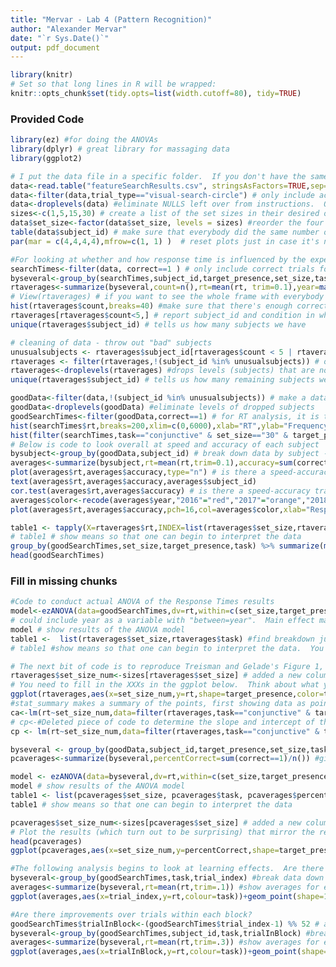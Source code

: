 ```yaml
---
title: "Mervar - Lab 4 (Pattern Recognition)"
author: "Alexander Mervar"
date: "`r Sys.Date()`"
output: pdf_document
---
```


```r
library(knitr)
# Set so that long lines in R will be wrapped:
knitr::opts_chunk$set(tidy.opts=list(width.cutoff=80), tidy=TRUE)
```

### Provided Code
```r
library(ez) #for doing the ANOVAs
library(dplyr) # great library for massaging data
library(ggplot2)

# I put the data file in a specific folder.  If you don't have the same folder structures as me, you'll have to change the directory path to wherever you put the data file
data<-read.table("featureSearchResults.csv", stringsAsFactors=TRUE,sep=',', header = TRUE)
data<-filter(data,trial_type=="visual-search-circle") # only include actual feature search trials, not "trials" in which instructions or debriefings were shown
data<-droplevels(data) #eliminate NULLS left over from instructions.  Only include factor levels that actually exist in data
sizes<-c(1,5,15,30) # create a list of the set sizes in their desired order
data$set_size<-factor(data$set_size, levels = sizes) #reorder the four levels of set_size so that they are increasing order
table(data$subject_id) # make sure that everybody did the same number of trials
par(mar = c(4,4,4,4),mfrow=c(1, 1) )  # reset plots just in case it's necessary from whatever was being plotted before.  Quite wide margins on top, left, and bottom for the axes titles

#For looking at whether and how response time is influenced by the experimental variables
searchTimes<-filter(data, correct==1 ) # only include correct trials for response time analyses.
byseveral<-group_by(searchTimes,subject_id,target_presence,set_size,task) #break data down by subject, target presence, set size AND task
rtaverages<-summarize(byseveral,count=n(),rt=mean(rt, trim=0.1),year=max(year)) #show averages for each subject for each cell of the task X set_size X presence design.  Trimmed mean so not too influenced by outliers
# View(rtaverages) # if you want to see the whole frame with everybody's averages
hist(rtaverages$count,breaks=40) #make sure that there's enough correct data from each of the cells
rtaverages[rtaverages$count<5,] # report subject_id and condition in which low counts are found.  If everybody supplied enough data, then this will be empty.
unique(rtaverages$subject_id) # tells us how many subjects we have

# cleaning of data - throw out "bad" subjects
unusualsubjects <- rtaverages$subject_id[rtaverages$count < 5 | rtaverages$count > 60 ] # make a list of subjects without enough data or too much data, suggesting that multiple subjects used the same name or that a subject reran the experiment
rtaverages <- filter(rtaverages,!(subject_id %in% unusualsubjects)) # only include data from good subjects.  ! = not.  Put data from acceptable subjects right back in the same data frame
rtaverages<-droplevels(rtaverages) #drops levels (subjects) that are no longer represented in data after exclusion criteria
unique(rtaverages$subject_id) # tells us how many remaining subjects we have

goodData<-filter(data,!(subject_id %in% unusualsubjects)) # make a data frame that only includes data from "good" subjects
goodData<-droplevels(goodData) #eliminate levels of dropped subjects
goodSearchTimes<-filter(goodData,correct==1) # for RT analysis, it is typical to only look at correct trials
hist(searchTimes$rt,breaks=200,xlim=c(0,6000),xlab="RT",ylab="Frequency") # get an overall feel for the RT distribution
hist(filter(searchTimes,task=="conjunctive" & set_size=="30" & target_presence=="absent")$rt,breaks=200,xlim=c(0,6000)) #an example of showing distribution of RTs from just one condition
# Below is code to look overall at speed and accuracy of each subject
bysubject<-group_by(goodData,subject_id) # break down data by subject - notice that we're using ALL data, not only correct trials
averages<-summarize(bysubject,rt=mean(rt,trim=0.1),accuracy=sum(correct=="1")/n(),year=max(year)) #for each subject, record their overall accuracy and RT.  Note, taking of year is just a kludge to get a single value of year for each subject.  But all values of year should be the same for a subject so it doesn't really matter if we use min, max, or mean
plot(averages$rt,averages$accuracy,type="n") # is there a speed-accuracy tradeoff?  As people get faster do they get more error-prone?
text(averages$rt,averages$accuracy,averages$subject_id)
cor.test(averages$rt,averages$accuracy) # is there a speed-accuracy tradeoff?  Tends to be positive - as RT goes up, so does accuracy.  So: yes. People are choosing to be accurate or speedy
averages$color<-recode(averages$year,"2016"="red","2017"="orange","2018"="green","2019"="blue") # Dplyr recode command to convert years to colors, for ease of plotting
plot(averages$rt,averages$accuracy,pch=16,col=averages$color,xlab="Response Time",ylab="Accuracy") # is there a Flynn effect?  Are Q370 students getting faster/more accurate over years?

table1 <- tapply(X=rtaverages$rt,INDEX=list(rtaverages$set_size,rtaverages$target_presence,rtaverages$task),FUN=mean, trim=.1) #apply mean function to RT broken down 3 ways
# table1 # show means so that one can begin to interpret the data
group_by(goodSearchTimes,set_size,target_presence,task) %>% summarize(mean(rt,trim=0.1)) # an alternative way to show means broken down by set_size and presence but collapsing over subjects, using dplyr
head(goodSearchTimes)
```

### Fill in missing chunks
```r
#Code to conduct actual ANOVA of the Response Times results
model<-ezANOVA(data=goodSearchTimes,dv=rt,within=c(set_size,target_presence,task),wid=subject_id) # You need to fill in the XXXs with the correct variable names within the variable containing all of the correct RTs.  conduct a repeated measures ANOVA - dv = dependent variable.  within = a list of all of the within subject variables.  wid = variable that is used to group data by subject
# could include year as a variable with "between=year".  Main effect maybe but would hope there wouldn't be (m)any interactionsw
model # show results of the ANOVA model
table1 <-  list(rtaverages$set_size,rtaverages$task) #find breakdown just of setsize and task - less broken down than the above tapply code, obtained just by deleting one item from the INDEX list "INDEX=list(rtaverages$target_presence,rtaverages$set_size,rtaverages$task)" above
# table1 #show means so that one can begin to interpret the data.  You'll break down rtaverages in different ways to get the different mean RTs that you need for your report
```

```r
# The next bit of code is to reproduce Treisman and Gelade's Figure 1, including best lines of fit
rtaverages$set_size_num<-sizes[rtaverages$set_size] # added a new column to rtaverage data frame which is the numeric/continuous version of the nominal/categorical set_size factor which will be useful for predicting RT from set_size 
# You need to fill in the XXXs in the ggplot below.  Think about what you want to appear on Y axes, and what you want broken down by shape and color
ggplot(rtaverages,aes(x=set_size_num,y=rt,shape=target_presence,color=task, linetype=task))+ stat_summary(fun=mean,geom="point",aes(size=2))+geom_smooth(method=lm,se=FALSE)+stat_summary(fun.data = mean_cl_normal, geom = "errorbar", width=0.4) + xlab("Set Size") + ylab("Response Time (msec)")+ guides(size=FALSE)
#stat_summary makes a summary of the points, first showing data as points, then adding line of best fit, then adding error bars (95% confidence intervals), then adding labels, then turning off "size" from appearing in legend
ca<-lm(rt~set_size_num,data=filter(rtaverages,task=="conjunctive" & target_presence=="absent")) # if you want to see the actual slope and intercept for one of the lines: conjunctive absent trials
# cp<-#Deleted piece of code to determine the slope and intercept of the best fitting line for the conjunctive present results
cp <- lm(rt~set_size_num,data=filter(rtaverages,task=="conjunctive" & target_presence=="present"))
```

```r
byseveral <- group_by(goodData,subject_id,target_presence,set_size,task)#Should be just like the analogous code above, but remember that we need to include ALL feature search trials, not just the correct trials
pcaverages<-summarize(byseveral,percentCorrect=sum(correct==1)/n()) #gives average accuracy broken down 3 ways. % correct = count of correct trials divided by total number of trials n()
```

```r
model <- ezANOVA(data=byseveral,dv=rt,within=c(set_size,target_presence,task),wid=subject_id) #conduct a repeated measures ANOVA - dv = dependent variable.  within = a list of all of the within subject variables.  wid = variable that is used to group data by subject
model # show results of the ANOVA model
table1 <- list(pcaverages$set_size, pcaverages$task, pcaverages$percentCorrect) #apply mean function to percent correct broken down 3 ways
table1 # show means so that one can begin to interpret the data
```

```r
pcaverages$set_size_num<-sizes[pcaverages$set_size] # added a new column to rtaverage data frame which is the numeric/continuous version of the nominal/categorical set_size factor which will be useful for predicting RT from set_size 
# Plot the results (which turn out to be surprising) that mirror the response times results, but for accuracy instead.  You need to fill in the XXXs below
head(pcaverages)
ggplot(pcaverages,aes(x=set_size_num,y=percentCorrect,shape=target_presence,color=task, linetype=task))+ stat_summary(fun=mean,geom="point",aes(size=2))+stat_summary(fun=mean,geom="line")+stat_summary(fun.data = mean_cl_normal, geom = "errorbar", width=0.4) + xlab("Set Size") + ylab("Percent Correct")+ guides(size=FALSE) #stat_summary makes a summary of the points - one for each cell in the design, defaulting to mean
```

```r
#The following analysis begins to look at learning effects.  Are there improvements over all trials within the experiment?
byseveral<-group_by(goodSearchTimes,task,trial_index) #break data down by task and which trial number.
averages<-summarize(byseveral,rt=mean(rt,trim=.1)) #show averages for each subject for each cell of the task X set_size X presence design
ggplot(averages,aes(x=trial_index,y=rt,colour=task))+geom_point(shape=1,alpha=1/2)+ geom_smooth(method="loess",span=.25, fill="blue",alpha=.35,level=.95,n=25) # build up a ggplot by specifying in the "aesthetics" aes() which are x and y variables and which variable determines what different lines are plotted

#Are there improvements over trials within each block?
goodSearchTimes$trialInBlock<-(goodSearchTimes$trial_index-1) %% 52 # add another colums to describe which trial (e.g. first, second, third...) within a block the data are from.  x %% y gives remainder of x when x is divided by y 
byseveral<-group_by(goodSearchTimes,subject_id,task,trialInBlock) #break data down by subject, schedule, studied AND group.
averages<-summarize(byseveral,rt=mean(rt,trim=.3)) #show averages for each subject for each cell of the task X set_size X presence design
ggplot(averages,aes(x=trialInBlock,y=rt,colour=task))+geom_point(shape=1,alpha=1/2)+ geom_smooth(method="loess",span=.25, fill="blue",alpha=.35,level=.95,n=25)+ylim(0,3000) + xlab("Trial # Within Block") + ylab("Response Time (msec.)") #first define what are x, y, and grouping variables, then add points, then add smoothing line with confidence bands
```

